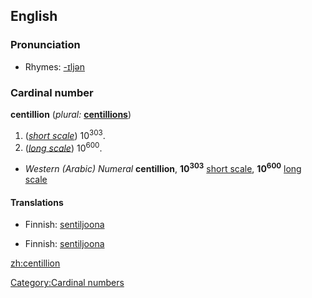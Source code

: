 ==English==

===Pronunciation===
*Rhymes: [[Rhymes:English:-ɪljən|-ɪljən]]

===Cardinal number===
'''centillion''' (''plural:'' '''[[centillions]]''')

# (''[[w:Long and short scales|short scale]]'') 10<sup>303</sup>.
# (''[[w:Long and short scales|long scale]]'') 10<sup>600</sup>.

*''Western (Arabic) Numeral'' '''centillion''', '''10<sup>303</sup>''' [[w:Long and short scales|short scale]], '''10<sup>600</sup>''' [[w:Long and short scales|long scale]]

====Translations====
{{trans-top|10<sup>303</sup>}}
*Finnish: [[sentiljoona]]
{{trans-mid}}
{{trans-bottom}}

{{trans-top|10<sup>600</sup>}}
*Finnish: [[sentiljoona]]
{{trans-mid}}
{{trans-bottom}}

[[Category:Cardinal numbers]]

[[zh:centillion]]